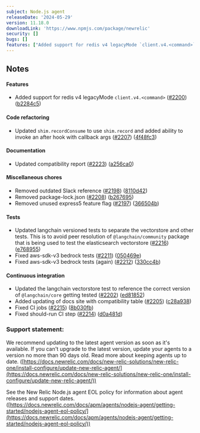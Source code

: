 ```yaml
---
subject: Node.js agent
releaseDate: '2024-05-29'
version: 11.18.0
downloadLink: 'https://www.npmjs.com/package/newrelic'
security: []
bugs: []
features: ["Added support for redis v4 legacyMode `client.v4.<command>`"]
---
```


## Notes

#### Features

* Added support for redis v4 legacyMode `client.v4.<command>` ([#2200](https://github.com/newrelic/node-newrelic/pull/2200)) ([b2284c5](https://github.com/newrelic/node-newrelic/commit/b2284c58eb798ab00a141ce08f4072584795c728))

#### Code refactoring

* Updated `shim.recordConsume` to use `shim.record` and added ability to invoke an after hook with callback args ([#2207](https://github.com/newrelic/node-newrelic/pull/2207)) ([4f48fc3](https://github.com/newrelic/node-newrelic/commit/4f48fc3bbd5afce4954019620b112f600b2dfb53))

#### Documentation

* Updated compatibility report ([#2223](https://github.com/newrelic/node-newrelic/pull/2223)) ([a256ca0](https://github.com/newrelic/node-newrelic/commit/a256ca0f2060efe576018527d37718a041ffc925))

#### Miscellaneous chores

* Removed outdated Slack reference ([#2198](https://github.com/newrelic/node-newrelic/pull/2198)) ([8110d42](https://github.com/newrelic/node-newrelic/commit/8110d426f402659d44bf786fec0503ca2413ee6b))
* Removed package-lock.json ([#2208](https://github.com/newrelic/node-newrelic/pull/2208)) ([b267695](https://github.com/newrelic/node-newrelic/commit/b26769502b4cb38f9133f76f427ee96ce718c15b))
* Removed unused express5 feature flag ([#2197](https://github.com/newrelic/node-newrelic/pull/2197)) ([366504b](https://github.com/newrelic/node-newrelic/commit/366504ba1e3bfed477a37be5d61f4e30e46b690d))

#### Tests

* Updated langchain versioned tests to separate the vectorstore and other tests. This is to avoid peer resolution of `@langchain/community` package that is being used to test the elasticsearch vectorstore ([#2216](https://github.com/newrelic/node-newrelic/pull/2216)) ([e768955](https://github.com/newrelic/node-newrelic/commit/e7689554aec2a038d5b80c54d4b6b603075856ac))
* Fixed aws-sdk-v3 bedrock tests ([#2211](https://github.com/newrelic/node-newrelic/pull/2211)) ([050469e](https://github.com/newrelic/node-newrelic/commit/050469ecc59ccc9ba6a6e78527ac392f262ff939))
* Fixed aws-sdk-v3 bedrock tests (again) ([#2212](https://github.com/newrelic/node-newrelic/pull/2212)) ([330cc4b](https://github.com/newrelic/node-newrelic/commit/330cc4b6ff8e3777b1dfa0fda7f5b4c5b20005af))

#### Continuous integration

* Updated the langchain vectorstore test to reference the correct version of `@langchain/core` getting tested ([#2202](https://github.com/newrelic/node-newrelic/pull/2202)) ([ed81852](https://github.com/newrelic/node-newrelic/commit/ed81852a4b3c582a54c0d274ba9d5887041ebeef))
* Added updating of docs site with compatibility table ([#2205](https://github.com/newrelic/node-newrelic/pull/2205)) ([c28a938](https://github.com/newrelic/node-newrelic/commit/c28a9387f68feb8fa59d4134828662b3babeb9d0))
* Fixed CI jobs ([#2215](https://github.com/newrelic/node-newrelic/pull/2215)) ([8b030fb](https://github.com/newrelic/node-newrelic/commit/8b030fbf479cd348e9b75544bc753c1d618bfca7))
* Fixed should-run CI step ([#2214](https://github.com/newrelic/node-newrelic/pull/2214)) ([d0a481d](https://github.com/newrelic/node-newrelic/commit/d0a481d4b58706c4793fa12fa7706091eaffa0a4))

### Support statement:

We recommend updating to the latest agent version as soon as it's available. If you can't upgrade to the latest version, update your agents to a version no more than 90 days old. Read more about keeping agents up to date. ([https://docs.newrelic.com/docs/new-relic-solutions/new-relic-one/install-configure/update-new-relic-agent/](https://docs.newrelic.com/docs/new-relic-solutions/new-relic-one/install-configure/update-new-relic-agent/))

See the New Relic Node.js agent EOL policy for information about agent releases and support dates. ([https://docs.newrelic.com/docs/apm/agents/nodejs-agent/getting-started/nodejs-agent-eol-policy/](https://docs.newrelic.com/docs/apm/agents/nodejs-agent/getting-started/nodejs-agent-eol-policy/))
